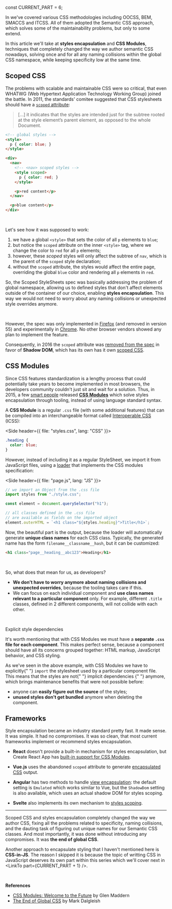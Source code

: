 
const CURRENT_PART = 6;


<TOC current={CURRENT_PART} />

In <LinkTo part={4} /> we've covered various CSS methodologies including OOCSS, BEM, SMACCS and ITCSS. All of them adopted the Semantic CSS approach, which solves some of the maintainability problems, but only to some extend.

In this article we'll take at **styles encapsulation** and **CSS Modules**, techniques that completely changed the way we author semantic CSS nowadays, solving once and for all any naming collisions within the global CSS namespace, while keeping specificity low at the same time.

## Scoped CSS

The problems with scalable and maintainable CSS were so critical, that even WHATWG (Web Hypertext Application Technology Working Group) joined the battle. In 2011, the standards' comitee suggested that CSS stylesheets should have a [`scoped` attribute](http://html5doctor.com/the-scoped-attribute/):

> [...] it indicates that the styles are intended just for the subtree rooted at the style element’s parent element, as opposed to the whole Document.

<!-- prettier-ignore-start -->
```html
<!-- global styles -->
<style>
  p { color: blue; }
</style>

<div>
  <nav>
    <!-- <nav> scoped styles -->
    <style scoped>
      p { color: red; }
    </style>

    <p>red content</p>
  </nav>

  <p>blue content</p>
</div>
```
<!-- prettier-ignore-end -->

<br />

Let's see how it was supposed to work:

1. we have a global `<style>` that sets the color of all `p` elements to `blue`;
2. but notice the `scoped` attribute on the inner `<style>` tag, where we change the color to `red` for all `p` elements;
3. however, these _scoped_ styles will only affect the subtree of `nav`, which is the parent of the `scoped` style declaration;
4. without the `scoped` attribute, the styles would affect the entire page, overriding the global `blue` color and rendering all `p` elements in `red`.

So, the Scoped StyleSheets spec was basically addressing the problem of global namespace, allowing us to defined styles that don't affect elements outside of the container of our choice, enabling **styles encapsulation**. This way we would not need to worry about any naming collisions or unexpected style overrides anymore.

<br />

However, the spec was only implemented in [Firefox](https://caniuse.com/?search=scoped) (and removed in version 55) and experimentally in [Chrome](https://developers.google.com/web/updates/2012/03/A-New-Experimental-Feature-style-scoped). No other browser vendors showed any plan to implement the feature.

Consequently, in 2016 the `scoped` attribute was [removed from the spec](https://github.com/w3c/csswg-drafts/issues/137) in favor of **Shadow DOM**, which has its own has it own [scoped CSS](https://developers.google.com/web/fundamentals/web-components/shadowdom#styling).

## CSS Modules

Since CSS features standardization is a lengthy process that could potentially take years to become implemented in most browsers, the developers community couldn't just sit and wait for a solution. Thus, in 2015, a few [smart people](https://github.com/orgs/css-modules/people) released [**CSS Modules**](https://github.com/css-modules/css-modules) which solve styles encapsulation through tooling, instead of using language standard syntax.

A **CSS Module** is a regular `.css` file (with some additional features) that can be compiled into an interchangeable format called [Interoperable CSS](https://github.com/css-modules/icss) (ICSS):

<Side header={{ file: "styles.css", lang: "CSS" }}>

```css
.heading {
  color: blue;
}
```

</Side>

However, instead of including it as a regular StyleSheet, we import it from JavaScript files, using a [loader](https://webpack.js.org/loaders/css-loader/#modules) that implements the CSS modules specification:

<!-- prettier-ignore-start -->

<Side header={{ file: "page.js", lang: "JS" }}>

```js
// we import an Object from the .css file
import styles from "./style.css";

const element = document.querySelector("h1");

// all classes defined in the .css file
// are available as fields on the imported object
element.outerHTML = `<h1 class="${styles.heading}">Title</h1>`;
```

</Side>

<!-- prettier-ignore-end -->

Now, the beautiful part is the output, because the loader will automatically generate **unique class names** for each CSS class. Typically, the generated name has the form `filename__classname__hash`, but it can be customized:

```html
<h1 class="page__heading__abc123">Heading</h1>
```

<br />

So, what does that mean for us, as developers?

- **We don't have to worry anymore about naming collisions and unexpected overrides**, because the tooling takes care if this.
- We can focus on each individual component and **use class names relevant to a particular component** only. For example, different `.title` classes, defined in 2 different components, will not collide with each other.

<br />

<Subheading>Explicit style dependencies</Subheading>

It's worth mentioning that with CSS Modules we must have a **separate `.css` file for each component**. This makes perfect sense, because a component should have all its concerns grouped together: HTML markup, JavaScript behavior, and CSS styling.

<p>
  As we've seen in the above example, with CSS Modules we have to explicitly{" "}
  <code>import</code> the stylesheet used by a particular component file. This
  means that the styles are not{" "}
  <LinkTo part={1} hash="implicit-dependencies">
    implicit dependencies
  </LinkTo>{" "}
  anymore, which brings maintenance benefits that were not possible before:
</p>

- anyone can **easily figure out the source** of the styles;
- **unused styles don't get bundled** anymore when deleting the component.

## Frameworks

Style encapsulation became an industry standard pretty fast. It made sense. It was simple. It had no compromises. It was so clean, that most current frameworks implement or recommend styles encapsulation.

- **React** doesn't provide a built-in mechanism for styles encapsulation, but Create React App has [built-in support for CSS Modules](https://create-react-app.dev/docs/adding-a-css-modules-stylesheet/).

- **Vue.js** uses the abandoned `scoped` attribute to generate [encapsulated CSS](https://vue-loader.vuejs.org/guide/scoped-css.html) output.

- **Angular** has two methods to handle [view encapsulation](https://angular.io/guide/view-encapsulation): the default setting is `Emulated` which works similar to Vue, but the `ShadowDom` setting is also available, which uses an actual shadow DOM for styles scoping.

- **Svelte** also implements its own mechanism to [styles scoping](https://svelte.dev/docs#style).

---

Scoped CSS and styles encapsulation completely changed the way we author CSS, fixing all the problems related to specificity, naming collisions, and the dauting task of figuring out unique names for our Semantic CSS classes. And most importantly, it was done without introducing any compromises. It was **the end of global CSS**.

Another approach to encapsulate styling that I haven't mentioned here is **CSS-in-JS**. The reason I skipped it is because the topic of writting CSS in JavaScript deserves its own part within this series which we'll cover next in <LinkTo part={CURRENT_PART + 1} />.

<br />

**References**

- [CSS Modules: Welcome to the Future](https://glenmaddern.com/articles/css-modules) by Glen Maddern
- [The End of Global CSS](https://medium.com/seek-blog/the-end-of-global-css-90d2a4a06284#.4brb2kfit) by Mark Dalgleish
